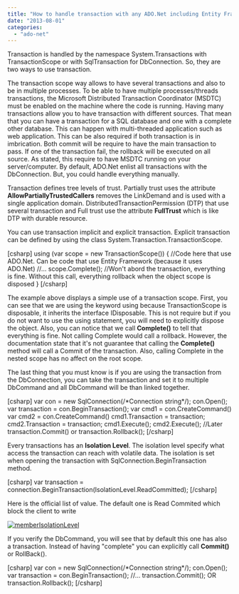 ```yaml
---
title: "How to handle transaction with any ADO.Net including Entity Framework"
date: "2013-08-01"
categories: 
  - "ado-net"
---
```


Transaction is handled by the namespace System.Transactions with TransactionScope or with SqlTransaction for DbConnection. So, they are two ways to use transaction.

The transaction scope way allows to have several transactions and also to be in multiple processes. To be able to have multiple processes/threads transactions, the Microsoft Distributed Transaction Coordinator (MSDTC) must be enabled on the machine where the code is running. Having many transactions allow you to have transaction with different sources. That mean that you can have a transaction for a SQL database and one with a complete other database. This can happen with multi-threaded application such as web application. This can be also required if both transaction is in imbrication. Both commit will be require to have the main transaction to pass. If one of the transaction fail, the rollback will be executed on all source. As stated, this require to have MSDTC running on your server/computer. By default, ADO.Net enlist all transactions with the DbConnection. But, you could handle everything manually.

Transaction defines tree levels of trust. Partially trust uses the attribute **AllowPartiallyTrustedCallers** removes the LinkDemand and is used with a single application domain. DistributedTransactionPermission (DTP) that use several transaction and Full trust use the attribute **FullTrust** which is like DTP with durable resource.

You can use transaction implicit and explicit transaction. Explicit transaction can be defined by using the class System.Transaction.TransactionScope.

\[csharp\] using (var scope = new TransactionScope()) { //Code here that use ADO.Net. Can be code that use Entity Framework (because it uses ADO.Net) //... scope.Complete(); //Won't abord the transaction, everything is fine. Without this call, everything rollback when the object scope is disposed } \[/csharp\]

The example above displays a simple use of a transaction scope. First, you can see that we are using the keyword using because TransactionScope is disposable, it inherits the interface IDisposable. This is not require but if you do not want to use the using statement, you will need to explicitly dispose the object. Also, you can notice that we call **Complete()** to tell that everything is fine. Not calling Complete would call a rollback. However, the documentation state that it's not guarantee that calling the **Complete()** method will call a Commit of the transaction. Also, calling Complete in the nested scope has no affect on the root scope.

The last thing that you must know is if you are using the transaction from the DbConnection, you can take the transaction and set it to multiple DbCommand and all DbCommand will be than linked together.

\[csharp\] var con = new SqlConnection(/\*Connection string\*/); con.Open(); var transaction = con.BeginTransaction(); var cmd1 = con.CreateCommand() var cmd2 = con.CreateCommand() cmd1.Transaction = transaction; cmd2.Transaction = transaction; cmd1.Execute(); cmd2.Execute(); //Later transaction.Commit() or transaction.Rollback(); \[/csharp\]

Every transactions has an **Isolation Level**. The isolation level specify what access the transaction can reach with volatile data. The isolation is set when opening the transaction with SqlConnection.BeginTransaction method.

\[csharp\] var transaction = connection.BeginTransaction(IsolationLevel.ReadCommitted); \[/csharp\]

Here is the official list of value. The default one is Read Commited which block the client to write

[![memberIsolationLevel](http://patrickdesjardins.com/blog/wp-content/uploads/2013/08/memberIsolationLevel-400x183.png)](http://patrickdesjardins.com/blog/how-to-handle-transaction-with-any-ado-net-including-entity-framework/memberisolationlevel)

If you verify the DbCommand, you will see that by default this one has also a transaction. Instead of having "complete" you can explicitly call **Commit()** or RollBack().

\[csharp\] var con = new SqlConnection(/\*Connection string\*/); con.Open(); var transaction = con.BeginTransaction(); //... transaction.Commit(); OR transaction.Rollback(); \[/csharp\]
